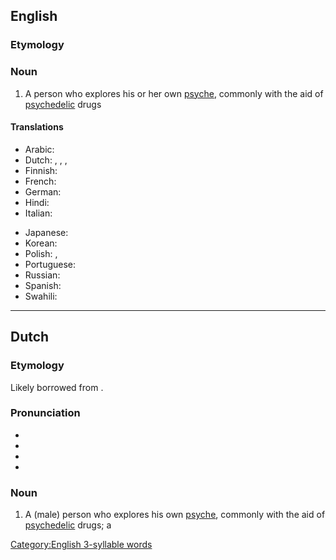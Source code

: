 ==English==

===Etymology===
{{confix|en|psycho|naut}}

===Noun===
{{wikipedia}}
{{en-noun}}

# A person who explores his or her own [[psyche]], commonly with the aid of [[psychedelic]] drugs
#: {{syn|en|neuronaut}}

====Translations====
{{trans-top}}
* Arabic: {{t-needed|ar}}
* Dutch: {{t+|nl|psychonaut|m}}, {{t|nl|psychonaute|f}}, {{t|nl|neuronaut|m}}, {{t|nl|neuronaute|f}}
* Finnish: {{t+|fi|psykonautti}}
* French: {{t+|fr|psychonaute|m|f}}
* German: {{t|de|Psychonaut|m}}
* Hindi: {{t-needed|hi}}
* Italian: {{t-needed|ii}}
{{trans-mid}}
* Japanese: {{t-needed|ja}}
* Korean: {{t-needed|ko}}
* Polish: {{t+|pl|psychonauta|m}}, {{t|pl|psychonautka|f}}
* Portuguese: {{t-needed|pt}}
* Russian: {{t-needed|ru}}
* Spanish: {{t|es|psiconauta|m|f}}
* Swahili: {{t-needed|sw}}
{{trans-bottom}}

[[Category:English 3-syllable words]]

----

==Dutch==
{{wikipedia|lang=nl}}

===Etymology===
Likely borrowed from {{bor|nl|en|psychonaut}}.

===Pronunciation===
* {{IPA|nl|/ˌpsi.xoːˈnɑu̯t/}}
* {{audio|nl|Nl-psychonaut.ogg|Audio}}
* {{hyphenation|nl|psy|cho|naut}}
* {{rhymes|nl|ɑu̯t}}

===Noun===
{{nl-noun|m|-en|psychonautje|f=psychonaute}}

# A (male) person who explores his own [[psyche]], commonly with the aid of [[psychedelic]] drugs; a {{l|en|psychonaut}}
#: {{syn|nl|neuronaut}}
